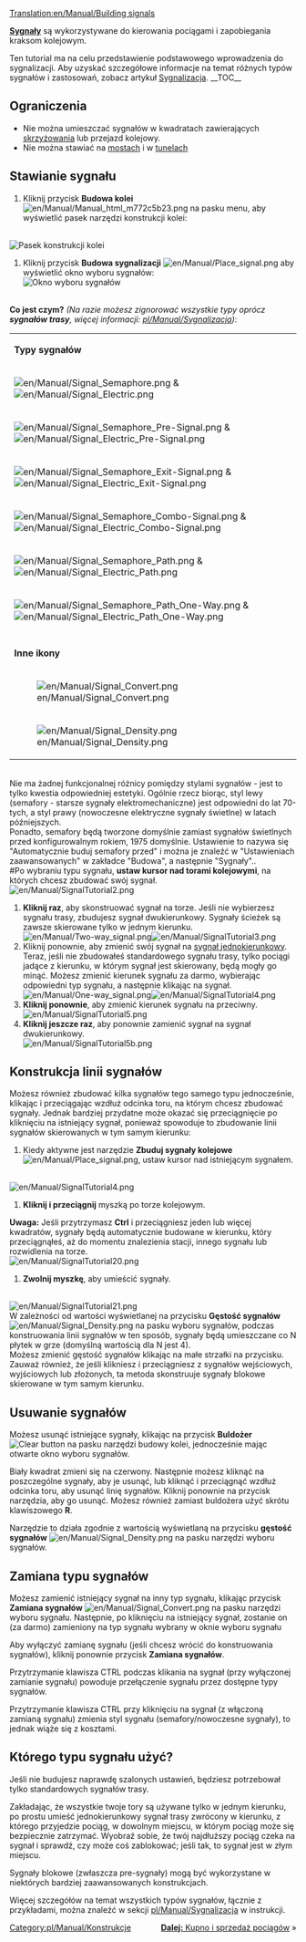 [[Translation:en/Manual/Building signals]]
{{pl/Manual/Tutorial/Tutorial}}

'''[[pl/Manual/Sygnalizacja|Sygnały]]''' są wykorzystywane do kierowania pociągami i zapobiegania kraksom kolejowym.

Ten tutorial ma na celu przedstawienie podstawowego wprowadzenia do sygnalizacji. Aby uzyskać szczegółowe informacje na temat różnych typów sygnałów i zastosowań, zobacz  artykuł [[pl/Manual/Sygnalizacja|Sygnalizacja]].
__TOC__
== Ograniczenia ==
*Nie można umieszczać sygnałów w kwadratach zawierających [[pl/Community/Junctionary/Main Page|skrzyżowania]] lub przejazd kolejowy.
*Nie można stawiać na [[pl/Mosty|mostach]] i w  [[pl/Tunele|tunelach]]

== Stawianie sygnału ==
#Kliknij przycisk '''Budowa kolei''' [[File:en/Manual/Manual html m772c5b23.png]] na pasku menu, aby wyświetlić pasek narzędzi konstrukcji kolei:
<br/>[[File:en/Manual/Railroad Construction.png|none|frame|Pasek konstrukcji kolei]]
#Kliknij przycisk '''Budowa sygnalizacji''' [[File:en/Manual/Place signal.png]] aby wyświetlić okno wyboru sygnałów:<br/>[[File:en/Manual/Signal Selection.png|none|frame|Okno wyboru sygnałów]]
<br/>'''Co jest czym?''' ''(Na razie możesz zignorować wszystkie typy oprócz '''sygnałów trasy''', więcej informacji: [[pl/Manual/Sygnalizacja]])'':
{|
|-
|colspan=2|'''Typy sygnałów'''
|-
|[[File:en/Manual/Signal Semaphore.png]] &amp; [[File:en/Manual/Signal Electric.png]]||[[pl/Manual/Sygnalizacja#sygnaly-bolokowe|Sygnał blokowy]]
|-
|[[File:en/Manual/Signal Semaphore Pre-Signal.png]] &amp; [[File:en/Manual/Signal Electric Pre-Signal.png]]||[[pl/Manual/Sygnalizacja#sygnalizator-wejsciowy|Pre-sygnał wejścia]]
|-
|[[File:en/Manual/Signal Semaphore Exit-Signal.png]] &amp; [[File:en/Manual/Signal Electric Exit-Signal.png]]||[[pl/Manual/Sygnalizacja#sygnalizator-wyjsciowy|Pre-sygnał wyjścia]]
|-
|[[File:en/Manual/Signal Semaphore Combo-Signal.png]] &amp; [[File:en/Manual/Signal Electric Combo-Signal.png]]||[[pl/Manual/Sygnalizacja#sygnalizator-zlozony|Pre-sygnał złożony]]
|-
|[[File:en/Manual/Signal Semaphore Path.png]] &amp; [[File:en/Manual/Signal Electric Path.png]]||[[pl/Manual/Sygnalizacja#sygnaly-trasy|Sygnał trasy]] (jest ignorowany przez pociąg jadący w drugim kierunku)
|-
|[[File:en/Manual/Signal Semaphore Path One-Way.png]] &amp; [[File:en/Manual/Signal Electric Path One-Way.png]]||[[pl/Manual/Sygnalizacja#sygnaly-trasy|Jednokierunkowy sygnał trasy]] (nie może być mijany w drugim kierunku)
|-
|-
|colspan=2|'''Inne ikony'''
|-
|[[File:en/Manual/Signal Convert.png]]||'''Zamiana sygnałów''' - patrz niżej
|-
|[[File:en/Manual/Signal Density.png]]||'''Gęstość sygnałów''' - patrz niżej
|}<br/>Nie ma żadnej funkcjonalnej różnicy pomiędzy stylami sygnałów - jest to tylko kwestia odpowiedniej estetyki. Ogólnie rzecz biorąc, styl lewy (semafory - starsze sygnały elektromechaniczne) jest odpowiedni do lat 70-tych, a styl prawy (nowoczesne elektryczne sygnały świetlne) w latach późniejszych.
<br/>Ponadto, semafory będą tworzone domyślnie zamiast sygnałów świetlnych przed konfigurowalnym rokiem, 1975 domyślnie. Ustawienie to nazywa się "Automatycznie buduj semafory przed" i można je znaleźć w "Ustawieniach zaawansowanych" w zakładce "Budowa", a następnie "Sygnały"..<br/>
#Po wybraniu typu sygnału, '''ustaw kursor nad torami kolejowymi''', na których chcesz zbudować swój sygnał.
<br/>[[File:en/Manual/SignalTutorial2.png|none|frame]]
#'''Kliknij raz''', aby skonstruować sygnał na torze. Jeśli nie wybierzesz sygnału trasy, zbudujesz sygnał dwukierunkowy. Sygnały ścieżek są zawsze skierowane tylko w jednym kierunku.<br/>[[File:en/Manual/Two-way signal.png|frame|left]][[File:en/Manual/SignalTutorial3.png|none|frame]]
#Kliknij ponownie, aby zmienić swój sygnał na [[pl/Manual/Sygnalizacja#sygnalizator-jednokierunkowy|sygnał jednokierunkowy]]. Teraz, jeśli nie zbudowałeś standardowego sygnału trasy, tylko pociągi jadące z kierunku, w którym sygnał jest skierowany, będą mogły go minąć. Możesz zmienić kierunek sygnału za darmo, wybierając odpowiedni typ sygnału, a następnie klikając na sygnał.<br/>[[File:en/Manual/One-way signal.png|frame|left]][[File:en/Manual/SignalTutorial4.png|none|frame]]
#'''Kliknij ponownie''', aby zmienić kierunek sygnału na przeciwny.<br/>[[File:en/Manual/SignalTutorial5.png|none|frame]]
#'''Kliknij jeszcze raz''', aby ponownie zamienić sygnał na sygnał dwukierunkowy.<br/>[[File:en/Manual/SignalTutorial5b.png|none|frame]]

== Konstrukcja linii sygnałów ==
Możesz również zbudować kilka sygnałów tego samego typu jednocześnie, klikając i przeciągając wzdłuż odcinka toru, na którym chcesz zbudować sygnały. Jednak bardziej przydatne może okazać się przeciągnięcie po kliknięciu na istniejący sygnał, ponieważ spowoduje to zbudowanie linii sygnałów skierowanych w tym samym kierunku:
#Kiedy aktywne jest narzędzie '''Zbuduj sygnały kolejowe''' [[File:en/Manual/Place signal.png]], ustaw kursor nad istniejącym sygnałem.
<br/>[[File:en/Manual/SignalTutorial4.png|none|frame]]
#'''Kliknij i przeciągnij''' myszką po torze kolejowym.<br/>
'''Uwaga:''' Jeśli przytrzymasz '''Ctrl''' i przeciągniesz jeden lub więcej kwadratów, sygnały będą automatycznie budowane w kierunku, który przeciągnąłeś, aż do momentu znalezienia stacji, innego sygnału lub rozwidlenia na torze.<br/>[[File:en/Manual/SignalTutorial20.png|none|frame]]
#'''Zwolnij myszkę''', aby umieścić sygnały.
<br/>[[File:en/Manual/SignalTutorial21.png|none|frame]]
<br/>W zależności od wartości wyświetlanej na przycisku '''Gęstość sygnałów''' [[File:en/Manual/Signal Density.png]] na pasku wyboru sygnałów, podczas konstruowania linii sygnałów w ten sposób, sygnały będą umieszczane co N płytek w grze (domyślną wartością dla N jest 4).
<br/>Możesz zmienić gęstość sygnałów klikając na małe strzałki na przycisku. Zauważ również, że jeśli klikniesz i przeciągniesz z sygnałów wejściowych, wyjściowych lub złożonych, ta metoda skonstruuje sygnały blokowe skierowane w tym samym kierunku. 

== Usuwanie sygnałów ==
Możesz usunąć istniejące sygnały, klikając na przycisk '''Buldożer''' [[File:en/Manual/Toggle clear active.png|Clear button]] na pasku narzędzi budowy kolei, jednocześnie mając otwarte okno wyboru sygnałów.

Biały kwadrat zmieni się na czerwony. Następnie możesz kliknąć na poszczególne sygnały, aby je usunąć, lub kliknąć i przeciągnąć wzdłuż odcinka toru, aby usunąć linię sygnałów. Kliknij ponownie na przycisk narzędzia, aby go usunąć. Możesz również zamiast buldożera użyć skrótu klawiszowego '''R'''.

Narzędzie to działa zgodnie z wartością wyświetlaną na przycisku '''gęstość sygnałów''' [[File:en/Manual/Signal Density.png]] na pasku narzędzi wyboru sygnałów.

== Zamiana typu sygnałów ==
Możesz zamienić istniejący sygnał na inny typ sygnału, klikając przycisk '''Zamiana sygnałów''' [[File:en/Manual/Signal Convert.png]] na pasku narzędzi wyboru sygnału. Następnie, po kliknięciu na istniejący sygnał, zostanie on (za darmo) zamieniony na typ sygnału wybrany w oknie wyboru sygnału

Aby wyłączyć zamianę sygnału (jeśli chcesz wrócić do konstruowania sygnałów), kliknij ponownie przycisk '''Zamiana sygnałów'''.

Przytrzymanie klawisza CTRL podczas klikania na sygnał (przy wyłączonej zamianie sygnału) powoduje przełączenie sygnału przez dostępne typy sygnałów.

Przytrzymanie klawisza CTRL przy kliknięciu na sygnał (z włączoną zamianą sygnału) zmienia styl sygnału (semafory/nowoczesne sygnały), to jednak wiąże się z kosztami.

== Którego typu sygnału użyć? ==
Jeśli nie budujesz naprawdę szalonych ustawień, będziesz potrzebował tylko standardowych sygnałów trasy.

Zakładając, że wszystkie twoje tory są używane tylko w jednym kierunku, po prostu umieść jednokierunkowy sygnał trasy zwrócony w kierunku, z którego przyjedzie pociąg, w dowolnym miejscu, w którym pociąg może się bezpiecznie zatrzymać. Wyobraź sobie, że twój najdłuższy pociąg czeka na sygnał i sprawdź, czy może coś zablokować; jeśli tak, to sygnał jest w złym miejscu.

Sygnały blokowe (zwłaszcza pre-sygnały) mogą być wykorzystane w niektórych bardziej zaawansowanych konstrukcjach.

Więcej szczegółów na temat wszystkich typów sygnałów, łącznie z przykładami, można znaleźć w sekcji [[pl/Manual/Sygnalizacja]] w instrukcji.

<span style="float: right">[[pl/Kupno pociągów|'''Dalej:''' Kupno i sprzedaż pociągów]] &raquo;</span>

[[Category:pl/Manual/Konstrukcje]]